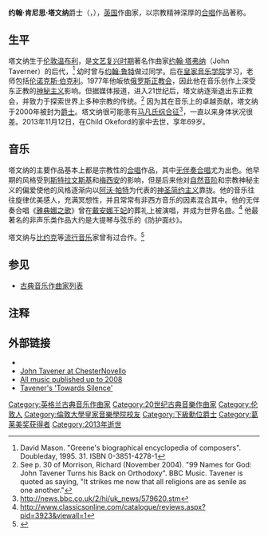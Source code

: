 {{Infobox classical
| 中文名 = 塔文纳
| 画像 =
| 附注 = 2005年
| 原文名 = John Kenneth Tavener
| 拉丁字母 =
| 国别 = 英国
| 出生日期 = 1944年1月28日
| 出生地 = 伦敦
| 逝世日期 = 2013年11月12日（69歲）
| 逝世地 =多塞特郡柴爾德奧克福德
| 所属时期 = 20世纪，21世纪
| 所属乐派 = 简约主义
| 擅长作品类型 = 合唱
| 代表作 = 合唱《鲸》《凯尔特安魂曲》《羔羊》《雅典娜之歌》，大提琴与弦乐《防护面纱》
| 师从 = [[伦诺克斯·伯克利|伯克利]]
| 学生 =
}}

'''约翰·肯尼思·塔文纳'''爵士（{{lang-en|Sir '''John Kenneth Tavener'''}}，{{bd|1944年|1月28日||2013年11月12日|}}），[[英国|英国]]作曲家，以宗教精神深厚的[[合唱|合唱]]作品著称。

==生平==
塔文纳生于[[伦敦|伦敦]][[温布利|温布利]]，是[[文艺复兴音乐|文艺复兴时期]]著名作曲家[[约翰·塔弗纳|约翰·塔弗纳]]（John Taverner）的后代，<ref>David Mason. "Greene's biographical encyclopedia of composers". Doubleday, 1995. 31. ISBN 0-3851-4278-1</ref> 幼时曾与[[约翰·鲁特|约翰·鲁特]]做过同学。后在[[皇家音樂學院_(倫敦大學)|皇家音乐学院]]学习，老师包括[[伦诺克斯·伯克利|伦诺克斯·伯克利]]。1977年他皈依[[俄罗斯正教会|俄罗斯正教会]]，因此他在音乐创作上深受东正教的[[神秘主义|神秘主义]]影响。但据媒体报道，进入21世纪后，塔文纳逐渐退出东正教会，并致力于探索世界上多种宗教的传统。<ref>See p. 30 of Morrison, Richard (November 2004). "99 Names for God: John Tavener Turns his Back on Orthodoxy". BBC Music.  Tavener is quoted as saying, "It strikes me now that all religions are as senile as one another."</ref> 因为其在音乐上的卓越贡献，塔文纳于2000年被封为[[爵士|爵士]]。塔文纳很可能患有[[马凡氏综合征|马凡氏综合征]]<ref>http://news.bbc.co.uk/2/hi/uk_news/579620.stm</ref>，一直以来身体状况很差。2013年11月12日，在Child Okeford的家中去世，享年69岁。

==音乐==
塔文纳的主要作品基本上都是宗教性的[[合唱|合唱]]作品，其中[[无伴奏合唱|无伴奏合唱]]尤为出色。他早期的风格受到[[斯特拉文斯基|斯特拉文斯基]]和[[梅西安|梅西安]]的影响，但是后来他对[[自然音阶|自然音阶]]和宗教神秘主义的偏爱使他的风格逐渐向以[[阿沃·帕特|阿沃·帕特]]为代表的[[神圣简约主义|神圣简约主义]]靠拢。他的音乐往往旋律优美感人，充满冥想性，并且常常有非西方音乐的因素混合其中。他的无伴奏合唱《[[雅典娜之歌|雅典娜之歌]]》曾在[[戴安娜王妃|戴安娜王妃]]的葬礼上被演唱，并成为世界名曲。<ref>http://www.classicsonline.com/catalogue/reviews.aspx?pid=3923&viewall=1{{dead link|date=2018年4月 |bot=InternetArchiveBot |fix-attempted=yes }}</ref> 他最著名的非声乐类作品大约是大提琴与弦乐的《防护面纱》。

塔文纳与[[比约克|比约克]]等[[流行音乐|流行音乐]]家曾有过合作。<ref>{{cite web |url=http://bjork.com/news/?id=455;year=2004 |title=存档副本 |accessdate=2009-12-02 |deadurl=yes |archiveurl=https://web.archive.org/web/20100101021048/http://bjork.com/news/?id=455;year=2004 |archivedate=2010-01-01 }}</ref>

==参见==
* [[古典音乐作曲家列表|古典音乐作曲家列表]]

==注释==
<references/>

==外部链接==
{{Commons category|John Tavener}}
*{{Official website|www.johntavener.com}}
*[http://www.chesternovello.com/Default.aspx?TabId=2431&State_2905=2&composerId_2905=1567 John Tavener at ChesterNovello]
*[http://www.allmusic.com/artist/john-tavener-q8037/works/all/date-asc/100 All music published  up to 2008]
*[https://web.archive.org/web/20120909231014/http://www.musicmindspirit.org/tavener_microsite/index.html Tavener's 'Towards Silence']

{{Authority control}}
{{DEFAULTSORT:Tavener, John}}
[[Category:英格兰古典音乐作曲家|Category:英格兰古典音乐作曲家]]
[[Category:20世纪古典音樂作曲家|Category:20世纪古典音樂作曲家]]
[[Category:伦敦人|Category:伦敦人]]
[[Category:倫敦大學皇家音樂學院校友|Category:倫敦大學皇家音樂學院校友]]
[[Category:下級勳位爵士|Category:下級勳位爵士]]
[[Category:葛莱美奖获得者|Category:葛莱美奖获得者]]
[[Category:2013年逝世|Category:2013年逝世]]